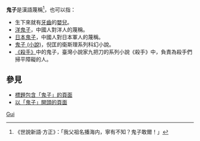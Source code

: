 {{Wiktionary|鬼子}}
'''鬼子'''是漢語蔑稱<ref>《世說新語·方正》：「我父祖名播海内，寧有不知？鬼子敢爾！」</ref>，也可以指：
* 生下來就有[[牙齒|牙齒]]的[[嬰兒|嬰兒]]。
* [[洋鬼子|洋鬼子]]，中國人對洋人的蔑稱。
* [[日本鬼子|日本鬼子]]，中國人對日本軍人的蔑稱。
* [[鬼子_(小說)|鬼子 (小說)]]，倪匡的衛斯理系列科幻小說。
* [[殺手_(系列小說)|《殺手》]]中的鬼子，臺灣小說家九把刀的系列小說《殺手》中，負責為殺手們掃平障礙的人。

== 參見 ==
{{reflist}}
* [[Special:Search/intitle:"鬼子"|標題包含「鬼子」的頁面]]
* [[Special:Prefixindex/鬼子|以「鬼子」開頭的頁面]]

{{Disambiguation|Cat=二字亞洲相關消歧義|Gui}}
[[Category:對特定族群或民族的貶稱|Gui]]